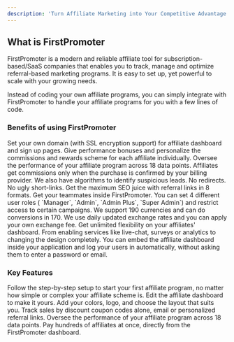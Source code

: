 ```yaml
---
description: 'Turn Affiliate Marketing into Your Competitive Advantage'
---
```

## What is FirstPromoter
FirstPromoter is a modern and reliable affiliate tool for subscription-based/SaaS companies that enables you to track, manage and optimize referral-based marketing programs. It is easy to set up, yet powerful to scale with your growing needs.

Instead of coding your own affiliate programs, you can simply integrate with FirstPromoter to handle your affiliate programs for you with a few lines of code.

### Benefits of using FirstPromoter

<CardGroup cols={2}>
  <Card title="Use your own domain" icon="square-1">
     Set your own domain (with SSL encryption support) for affiliate dashboard and sign up pages.
  </Card>
   <Card title="Individual rewards and bonuses" icon="square-2">
     Give performance bonuses and personalize the commissions and rewards scheme for each affiliate individually.
  </Card>
  <Card title="Advanced reporting" icon="square-3">
     Oversee the performance of your affiliate program across 18 data points.
  </Card>
   <Card title="Fraud protection" icon="square-4">
      Affiliates get commissions only when the purchase is confirmed by your billing provider. We also have algorithms to identify suspicious leads.
  </Card>
  <Card title="SEO-friendly referral links" icon="square-4">
     No redirects. No ugly short-links. Get the maximum SEO juice with referral links in 8 formats. 
  </Card>
  <Card title="Invite your team" icon="square-5">
     Get your teammates inside FirstPromoter. You can set 4 different user roles ( `Manager`, `Admin`, `Admin Plus`, `Super Admin`) and restrict access to certain campaigns.
  </Card>
  <Card title="Multiple currencies" icon="square-6">
      We support 190 currencies and can do conversions in 170. We use daily updated exchange rates and you can apply your own exchange fee.
  </Card>
  <Card title="Custom CSS and JavaScript" icon="square-7">
      Get unlimited flexibility on your affiliates' dashboard. From enabling services like live-chat, surveys or analytics to changing the design completely.
  </Card>
  <Card title="Embeddable affiliate dashboard" icon="square-8">
      You can embed the affiliate dashboard inside your application and log your users in automatically, without asking them to enter a password or email.
  </Card>
  
  
</CardGroup>



### Key Features

<CardGroup cols={2}>
  <Card title="Launch affiliate and referral campaigns with ease" icon="square-1">
     Follow the step-by-step setup to start your first affiliate program, no matter how simple or complex your affiliate scheme is.
  </Card>
  <Card title="Customize the affiliate dashboard with your branding" icon="square-2">
    Edit the affiliate dashboard to make it yours. Add your colors, logo, and choose the layout that suits you.
  </Card>
  <Card title="Track personalized referral links and coupon codes" icon="square-3">
    Track sales by discount coupon codes alone, email or personalized referral links.
  </Card>
  <Card title="Leverage powerful reporting" icon="square-4">
      Oversee the performance of your affiliate program across 18 data points.
  </Card>
   <Card title="Save time with one-click payouts" icon="square-5">
      Pay hundreds of affiliates at once, directly from the FirstPromoter dashboard.
  </Card>
</CardGroup>
  